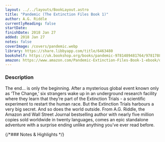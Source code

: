 ```yaml
---
layout: ../../layouts/BookLayout.astro
title: "Pandemic (The Extinction Files Book 1)"
author: A.G. Riddle
currentlyReading: false
startDate: 
finishDate: 2018 Jan 27
added: 2018 Jan 27
notes: false
coverImage: /covers/pandemic.webp
library: https://share.libbyapp.com/title/6463480
bookshelf: https://uk.bookshop.org/books/pandemic-9781489481764/9781788541282
amazon: https://www.amazon.com/Pandemic-Extinction-Files-Book-1-ebook/dp/B06Y382BHS
---
```


<ReadingTime
  startDate  = {frontmatter.startDate}
  finishDate = {frontmatter.finishDate}
/>

### Description
The end… is only the beginning. After a mysterious global event known only as ‘The Change,’ six strangers wake up in an underground research facility where they learn that they’re part of the Extinction Trials - a scientific experiment to restart the human race. But the Extinction Trials harbours a very big secret. And so does the world outside. From A.G. Riddle, the Amazon and Wall Street Journal bestselling author with nearly five million copies sold worldwide in twenty languages, comes an epic standalone adventure with a surprise ending unlike anything you’ve ever read before.

{/*### Notes & Highlights */}

<BuyBook
  library   = {frontmatter.library}
  bookshelf = {frontmatter.bookshelf}
  amazon    = {frontmatter.amazon}
/>
